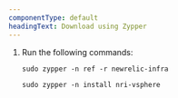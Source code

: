 ```yaml
---
componentType: default
headingText: Download using Zypper
---
```


1. Run the following commands:

   ```shell
   sudo zypper -n ref -r newrelic-infra
   ```

   ```shell
   sudo zypper -n install nri-vsphere
   ```
